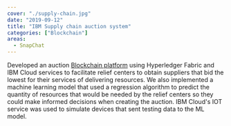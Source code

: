 ```yaml
---
cover: "./supply-chain.jpg"
date: "2019-09-12"
title: "IBM Supply chain auction system"
categories: ["Blockchain"]
areas:
  - SnapChat
---
```

Developed an auction [Blockchain platform](https://github.com/yopereir/ibmcfc) using Hyperledger Fabric and IBM Cloud services to facilitate relief centers to obtain suppliers that bid the lowest for their services of delivering resources. We also implemented a machine learning model that used a regression algorithm to predict the quantity of resources that would be needed by the relief centers so they could make informed decisions when creating the auction. IBM Cloud's IOT service was used to simulate devices that sent testing data to the ML model.